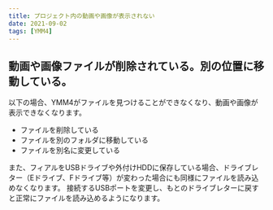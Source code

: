 ```yaml
---
title: プロジェクト内の動画や画像が表示されない
date: 2021-09-02
tags: [YMM4]
---
```

## 動画や画像ファイルが削除されている。別の位置に移動している。
以下の場合、YMM4がファイルを見つけることができなくなり、動画や画像が表示できなくなります。
- ファイルを削除している
- ファイルを別のフォルダに移動している
- ファイルを別名に変更している

また、フィアルをUSBドライブや外付けHDDに保存している場合、ドライブレター（Eドライブ、Fドライブ等）が変わった場合にも同様にファイルを読み込めなくなります。
接続するUSBポートを変更し、もとのドライブレターに戻すと正常にファイルを読み込めるようになります。


